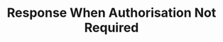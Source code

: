 ---
title: "Response When Authorisation Not Required"
api: "POST /billing/initialise_transaction"
description: "Assign a new delivery in the system"
---